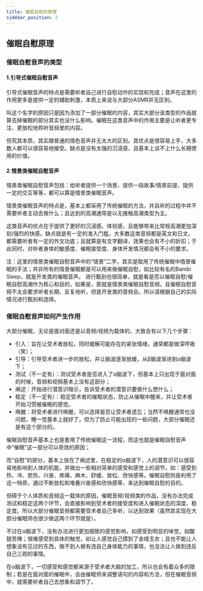 ```yaml
---
title: 催眠自慰的原理
sidebar_position: 2
---
```


## 催眠自慰原理

### 催眠自慰音声的类型

#### 1.引导式催眠自慰音声

引导式催眠音声的特点是需要听者自己进行自慰动作的实现和完成；音声在这里的作用更多是提供一定的辅助刺激，本质上来说与大部分ASMR并无区别。

叫这个名字的原因只是因为添加了一部分催眠的内容，其实大部分该类型的作品就算去掉催眠的部分其实也没什么影响。催眠在这类音声中的作用主要是让听者更专注、更放松地聆听音频里的内容。

但究其本质，其实跟普通的情色音声并无太大的区别。其优点是很容易上手，大多数人都可以很容易地接受。缺点是没有太强的沉浸感，且基本上谈不上什么长期使用的价值。

#### 2.情景类催眠自慰音声

情景类催眠自慰音声包括：给听者提供一个场景、提供一段故事/情景前提、提供一定的交互等等，都可以算是情景类催眠音声。

情景类催眠音声的特点是，基本上都采用了传统催眠的方法，并且听的过程中并不需要听者主动去做什么；且达到的高潮通常是以无接触高潮类型为主。

这类音声的优点在于提供了更好的沉浸感、体验感，且能够带来比常规高潮更加深刻/强烈的快感。缺点就是有一定的准入门槛，大多数这类音频都是英文和日文，都需要听者有一定的外文功底；且就算是有文字翻译，效果也会有不小的折扣；于此同时，对听者身体的敏感度、催眠接受度、身体开发情况都会有不小的要求。

注：这里的情景类催眠自慰音声中的“情景”二字，其实是取用了传统催眠中情景催眠的手法；并非所有的情景催眠都是可以用来做催眠自慰，如比较有名的Bambi Sleep，就是开发类的催眠音声。
进行甄别也很简单，就是看是否以催眠自慰/催眠自慰高潮作为核心和目的，如果是，那就是情景类催眠自慰音频。且催眠自慰音频不太会要求听者长期、反复地听，但是开发类的音频会。所以请根据自己的实际情况进行甄别和选择。

### 催眠自慰音声如何产生作用

大部分催眠，无论是面对面还是以音频/视频为载体的，大致会有以下几个步骤：

- 引入：旨在让受术者放松，同时缓解可能存在的紧张情绪，通常都是做深呼吸（笑）；
- 引导：引导受术者进一步的放松，并让脑波逐渐放缓，从β脑波渐进到α脑波下；
- 测试（不一定有）：测试受术者是否进入了α脑波下，但基本上只出现于面对面的时候，音频和视频基本上没有这部分；
- 阐述：开始进行潜意识暗示，告诉受术者的潜意识要做什么想什么；
- 稳定（不一定有）：稳定受术者的催眠状态，防止从催眠中醒来，并让受术者开始习惯被催眠的感觉。	
- 唤醒：将受术者进行唤醒，可以选择是否让受术者遗忘；当然不唤醒通常也没问题，睡一觉基本上就好了，但为了防止可能出现的一些问题，大部分催眠还是有这个部分的。

催眠自慰音声基本上也是套用了传统催眠这一流程，而这也就是催眠自慰音声中“催眠”这一部分可以奇效的原因；

而“自慰”的部分，基本上放在了阐述里，在稳定的α脑波下，人的潜意识可以很容易地影响到人体的机能，并做出一些相对简单的感受和感觉上的调节，如：感受到热、冷、悲伤、兴奋、疼痛、麻木、舒缓、放松、欣快感等。催眠自慰则是利用了这一特质，通过不断放松和堆叠兴奋感和欣快感等，来达到催眠自慰的目的。

但碍于个人体质和音频这一载体的原因，催眠音频/视频类的作品，没有办法完成测试和稳定这两个环节，会直接影响到受术者的接受度和进入催眠状态的深度、稳定度。所以大部分催眠音频都需要受术者自己多听，以达到效果（虽然其实现在大部分催眠师也很少做这两个环节就是）。

不过在α脑波下，没有办法进行更加细致的感觉影响，如感受到明显的味觉，如酸甜苦辣；很难感受到具体的触觉，如让人感觉自己摸到了金缕玉衣；且也不能让人想象没有见过的东西，做不到人做有违自己身体能力的事情，也没法让人做到违反自己三观的事情。

在α脑波下，一切感受和感觉都来源于受术者大脑的加工，所以也会有着众多的限制；若是在面对面的催眠中，会由催眠师来调整语句的内容和方法，但在催眠音频中，就需要听者自己去想象和调节了。
